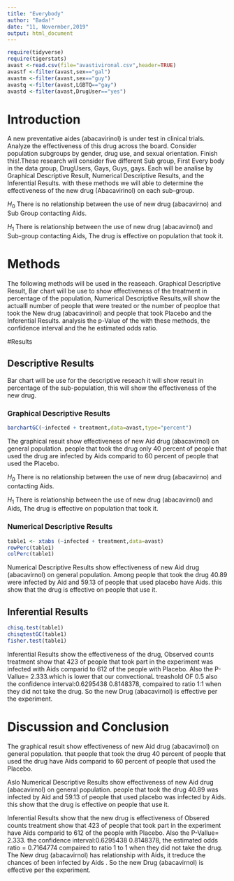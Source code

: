 ---
title: "Everybody"
author: "Bada!"
date: "11, Novermber,2019"
output: html_document
---

```{r include=FALSE,echo=FALSE}
require(tidyverse)
require(tigerstats)
avast <-read.csv(file="avastivironal.csv",header=TRUE)
avastf <-filter(avast,sex=="gal")
avastm <-filter(avast,sex=="guy")
avastq <-filter(avast,LGBTQ=="gay")
avastd <-filter(avast,DrugUser=="yes")
```

# Introduction

<!--In this section you explain what you are trying to show.  Where did the data come from?  What is the research or other question you are trying to answer?.  If you skimp in this section expect to be marked down in your grade. Paint a picture of the project a couple of paragraphs is expected!-->

A new  preventative aides (abacavirinol) is under test in clinical trials. Analyze the effectiveness of this drug across the board. Consider population subgroups by gender, drug use, and sexual orientation. Finish this!.These research will consider five different Sub group, First Every body in the data group, DrugUsers, Gays, Guys, gays. Each will be analise by Graphical Descriptive Result, Numerical Descriptive Results, and the Inferential Results. with these methods we will able to determine the effectiveness of the new drug (Abacavirinol) on each sub-group.

$H_0$ There is no relationship between the use of new drug (abacavirno) and Sub Group contacting Aids.

$H_1$  There is relationship between the use of new drug (abacavirnol) and Sub-group contacting Aids, The drug is effective on population that took it.

# Methods

<!--Decide on your methods:  use "variable analysis" or other appropriate descriptors.  Make sure to choose at least one graphical method and at least one numerical method. Discuss what data manipulations may be needed for example subsetting or other binning procedures and what sort of graphical displays and inferential tools will be used!-->

The following methods will be used in the reaseach. Graphical Descriptive Result, Bar chart will be use to show effectiveness of the treatment in percentage of the population, Numerical Descriptive Results,will show the actualll number of people that were treated or the number of peoploe that took the New drug (abacavirinol) and people that took Placebo   and the Inferential Results. analysis the p-Value of the with these methods, the  confidence interval and the he estimated odds ratio. 

#Results

<!--Divide this section into two sub-sections:  One for your descriptive  results and one for your inferential results.!-->

## Descriptive Results
Bar chart will be use for the descriptive reseach it will show resuit in percentage of the sub-population, this will show the effectiveness of the new drug. 

### Graphical Descriptive Results
```{r}
barchartGC(~infected + treatment,data=avast,type="percent")
```
The graphical resuit show effectiveness of new Aid drug (abacavirnol) on general population. people that took the drug only 40 percent of people that used the drug are infected by Aids comparid to 60 percent of people that used the Placebo. 

$H_0$ There is no relationship between the use of new drug (abacavirno) and contacting Aids.

$H_1$  There is relationship between the use of new drug (abacavirnol) and Aids, The drug is effective on population that took it.

<!--Graphical results here.  Make sure to show your code.  Provide appropriate labels for axes, giving units if possible, and provide a good title for the graph, too.  Use the graphical results to describe the patterns if any that exist in the data as focused toward the research question. Bottom line is to explain the features of the graph that are relevant to conforming or departing to what is expected by your null hypothesis !-->

### Numerical Descriptive Results

```{r}
table1 <- xtabs (~infected + treatment,data=avast)
rowPerc(table1)
colPerc(table1)
```
Numerical Descriptive Results show effectiveness of new Aid drug (abacavirnol) on general population. Among people that took the drug 40.89 were infected by Aid and 59.13 of people that used placebo have Aids. this show that the drug is effective on people that use it.

<!--Numerical results go here. Use the numerical results to describe the patterns if any that exist in the data as focused toward the research question!-->

## Inferential Results
  
```{r}
chisq.test(table1)
chisqtestGC(table1)
fisher.test(table1)
```

<!--State hypothesis clearly.  Make sure your discussion of the inferential test covers all the aspects that the test output produces, such as test statistic, p-value etc.  Make a decision about the null hypothesis, explain the assumptions on which the selected test/procedure was based, and why the chosen procedure satisfys the assumptions and is appropriate to answer the research question!-->

Inferential Results show the effectiveness of the drug, Observed counts treatment show that 423 of people that took part in the experiment was infected with Aids comparid to 612 of the people with Placebo. Also the P-Vallue= 2.333.which is lower that our convectionaL treashold OF 0.5 also the  confidence interval:0.6295438  0.8148378, compaired to ratio 1:1  when they did not take the drug. So the new Drug (abacavirnol) is effective per the experiment.


# Discussion and Conclusion

<!--Discussion and conclusion here.  If you found a relationship be sure to consider whether the relationship occurs because one of the variavbles causes the other, or whether they perhasps are related for some other reason.  Watch the chapter 6 videos from the GeorgeTown videos collection.!-->

The graphical resuit show effectiveness of new Aid drug (abacavirnol) on general population. that people that took the drug 40 percent of people that used the drug have Aids comparid to 60 percent of people that used the Placebo.
   
   Aslo Numerical Descriptive Results show effectiveness of new Aid drug (abacavirnol) on general population.  people that took the drug 40.89 was infected by Aid and 59.13 of people that used placebo was infected by Aids. this show that the drug is effective on people that use it.
   
   Inferential Results show that the new drug is effectiveness of Obsered counts treatment show that 423 of people that took part in the experiment have Aids comparid to 612 of the people with Placebo. Also the P-Vallue= 2.333. the  confidence interval:0.6295438  0.8148378, the estimated odds ratio = 0.7164774 compaired to ratio 1 to 1 when they did not take the drug. The New drug (abacavirnol) has relationship with Aids, it treduce the chances of been infected by Aids . So the new Drug (abacavirnol) is effective per the experiment.
    
